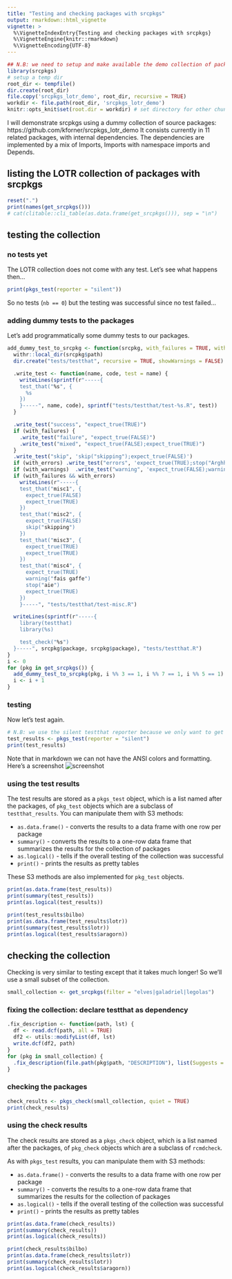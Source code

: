 ```yaml
---
title: "Testing and checking packages with srcpkgs"
output: rmarkdown::html_vignette
vignette: >
  %\VignetteIndexEntry{Testing and checking packages with srcpkgs}
  %\VignetteEngine{knitr::rmarkdown}
  %\VignetteEncoding{UTF-8}
---
```



```r
## N.B: we need to setup and make available the demo collection of packages "srcpkgs_lotr_demo"
library(srcpkgs)
# setup a temp dir
root_dir <- tempfile()
dir.create(root_dir)
file.copy('srcpkgs_lotr_demo', root_dir, recursive = TRUE)
workdir <- file.path(root_dir, 'srcpkgs_lotr_demo')
knitr::opts_knit$set(root.dir = workdir) # set directory for other chunks

```

I will demonstrate srcpkgs using a dummy collection of source packages: https://github.com/kforner/srcpkgs_lotr_demo
It consists currently in 11 related packages, with internal dependencies.
The dependencies are implemented by a mix of Imports, Imports with namespace imports and Depends.


## listing the LOTR collection of packages with srcpkgs

```r

reset(".")
print(names(get_srcpkgs()))
# cat(clitable::cli_table(as.data.frame(get_srcpkgs())), sep = "\n")
```


## testing the collection 

### no tests yet

The LOTR collection does not come with any test. 
Let's see what happens then...

```r
print(pkgs_test(reporter = "silent"))
```

So no tests (`nb == 0`) but the testing was successful since no test failed...


### adding dummy tests to the packages

Let's add programmatically some dummy tests to our packages.

```r
add_dummy_test_to_srcpkg <- function(srcpkg, with_failures = TRUE, with_errors = TRUE, with_warnings = TRUE) {
  withr::local_dir(srcpkg$path)
  dir.create("tests/testthat", recursive = TRUE, showWarnings = FALSE)

  .write_test <- function(name, code, test = name) {
    writeLines(sprintf(r"-----{
    test_that("%s", {
      %s
    })
    }-----", name, code), sprintf("tests/testthat/test-%s.R", test))
  }

  .write_test("success", "expect_true(TRUE)")
  if (with_failures) {
    .write_test("failure", "expect_true(FALSE)")
    .write_test("mixed", "expect_true(FALSE);expect_true(TRUE)")
  }
  .write_test("skip", 'skip("skipping");expect_true(FALSE)')
  if (with_errors) .write_test("errors", 'expect_true(TRUE);stop("Arghh");expect_true(TRUE)')
  if (with_warnings)  .write_test("warning", 'expect_true(FALSE);warning("watch out");expect_true(FALSE)')
  if (with_failures && with_errors)
    writeLines(r"-----{
    test_that("misc1", {
      expect_true(FALSE)
      expect_true(TRUE)
    })
    test_that("misc2", {
      expect_true(FALSE)
      skip("skipping")
    })
    test_that("misc3", {
      expect_true(TRUE)
      expect_true(TRUE)
    })
    test_that("misc4", {
      expect_true(TRUE)
      warning("fais gaffe")
      stop("aie")
      expect_true(TRUE)
    })
    }-----", "tests/testthat/test-misc.R")

  writeLines(sprintf(r"-----{
    library(testthat)
    library(%s)

    test_check("%s")
  }-----", srcpkg$package, srcpkg$package), "tests/testthat.R")
}
i <- 0
for (pkg in get_srcpkgs()) {
  add_dummy_test_to_srcpkg(pkg, i %% 3 == 1, i %% 7 == 1, i %% 5 == 1)
  i <- i + 1
}
```


### testing

Now let's test again.

```r
# N.B: we use the silent testthat reporter because we only want to get the results as tables
test_results <- pkgs_test(reporter = "silent")
print(test_results)
```

Note that in markdown we can not have the ANSI colors and formatting. Here's a screenshot
![screenshot](pkgs_test.png)


### using the test results

The test results are stored as a `pkgs_test` object, which is a list named after the packages, of `pkg_test` objects
which are a subclass of `testthat_results`.
You can manipulate them with S3 methods:

  - `as.data.frame()` - converts the results to a data frame with one row per package
  - `summary()` - converts the results to a one-row data frame that summarizes the results for the collection of packages
  - `as.logical()` - tells if the overall testing of the collection was successful
  - `print()` - prints the results as pretty tables

These S3 methods are also implemented for `pkg_test` objects.

```r
print(as.data.frame(test_results))
print(summary(test_results))
print(as.logical(test_results))

print(test_results$bilbo)
print(as.data.frame(test_results$lotr))
print(summary(test_results$lotr))
print(as.logical(test_results$aragorn))
```


## checking the collection 

Checking is very similar to testing except that it takes much longer!
So we'll use a small subset of the collection.

```r
small_collection <- get_srcpkgs(filter = "elves|galadriel|legolas")
```

### fixing the collection: declare testthat as dependency
```r
.fix_description <- function(path, lst) {
  df <- read.dcf(path, all = TRUE)
  df2 <- utils::modifyList(df, lst)
  write.dcf(df2, path)
}
for (pkg in small_collection) {
  .fix_description(file.path(pkg$path, "DESCRIPTION"), list(Suggests = "testthat"))
}
```


### checking the packages

```r
check_results <- pkgs_check(small_collection, quiet = TRUE)
print(check_results)
```

### using the check results

The check results are stored as a `pkgs_check` object, which is a list named after the packages, of `pkg_check` objects
which are a subclass of `rcmdcheck`.

As with `pkgs_test` results, you can manipulate them with S3 methods:

  - `as.data.frame()` - converts the results to a data frame with one row per package
  - `summary()` - converts the results to a one-row data frame that summarizes the results for the collection of packages
  - `as.logical()` - tells if the overall testing of the collection was successful
  - `print()` - prints the results as pretty tables

```r
print(as.data.frame(check_results))
print(summary(check_results))
print(as.logical(check_results))

print(check_results$bilbo)
print(as.data.frame(check_results$lotr))
print(summary(check_results$lotr))
print(as.logical(check_results$aragorn))
```

